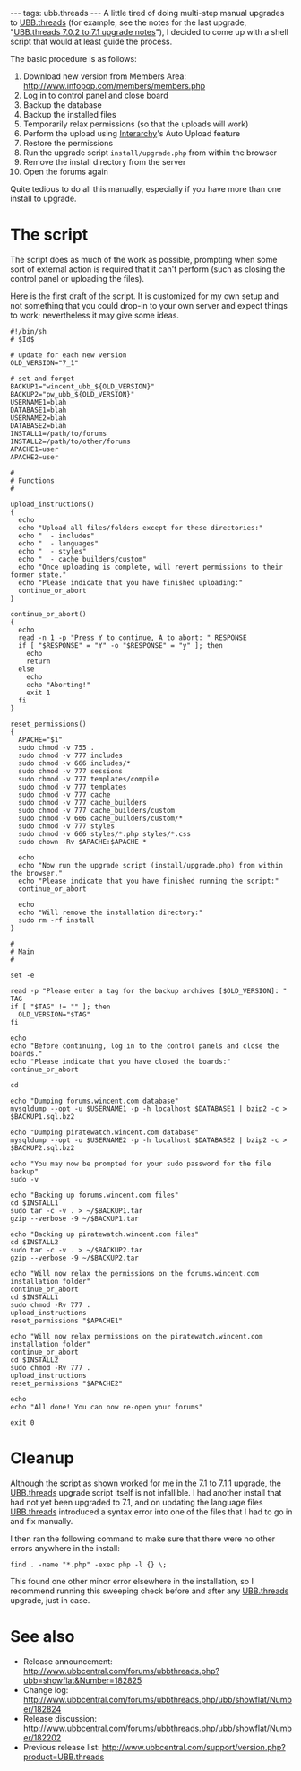 ---
tags: ubb.threads
---
A little tired of doing multi-step manual upgrades to [[UBB.threads]] (for example, see the notes for the last upgrade, "[[UBB.threads 7.0.2 to 7.1 upgrade notes]]"), I decided to come up with a shell script that would at least guide the process.

The basic procedure is as follows:

# Download new version from Members Area: http://www.infopop.com/members/members.php
# Log in to control panel and close board
# Backup the database
# Backup the installed files
# Temporarily relax permissions (so that the uploads will work)
# Perform the upload using [[Interarchy]]'s Auto Upload feature
# Restore the permissions
# Run the upgrade script <tt>install/upgrade.php</tt> from within the browser
# Remove the install directory from the server
# Open the forums again

Quite tedious to do all this manually, especially if you have more than one install to upgrade.

= The script =

The script does as much of the work as possible, prompting when some sort of external action is required that it can't perform (such as closing the control panel or uploading the files).

Here is the first draft of the script. It is customized for my own setup and not something that you could drop-in to your own server and expect things to work; nevertheless it may give some ideas.

<pre>#!/bin/sh
# $Id$

# update for each new version
OLD_VERSION="7_1"

# set and forget
BACKUP1="wincent_ubb_${OLD_VERSION}"
BACKUP2="pw_ubb_${OLD_VERSION}"
USERNAME1=blah
DATABASE1=blah
USERNAME2=blah
DATABASE2=blah
INSTALL1=/path/to/forums
INSTALL2=/path/to/other/forums
APACHE1=user
APACHE2=user

#
# Functions
#

upload_instructions()
{
  echo 
  echo "Upload all files/folders except for these directories:"
  echo "  - includes"
  echo "  - languages"
  echo "  - styles"
  echo "  - cache_builders/custom"
  echo "Once uploading is complete, will revert permissions to their former state."
  echo "Please indicate that you have finished uploading:"
  continue_or_abort
}

continue_or_abort()
{
  echo
  read -n 1 -p "Press Y to continue, A to abort: " RESPONSE
  if [ "$RESPONSE" = "Y" -o "$RESPONSE" = "y" ]; then
    echo
    return
  else
    echo
    echo "Aborting!"
    exit 1
  fi
}

reset_permissions()
{
  APACHE="$1"
  sudo chmod -v 755 .
  sudo chmod -v 777 includes
  sudo chmod -v 666 includes/*
  sudo chmod -v 777 sessions
  sudo chmod -v 777 templates/compile
  sudo chmod -v 777 templates
  sudo chmod -v 777 cache
  sudo chmod -v 777 cache_builders
  sudo chmod -v 777 cache_builders/custom
  sudo chmod -v 666 cache_builders/custom/*
  sudo chmod -v 777 styles
  sudo chmod -v 666 styles/*.php styles/*.css
  sudo chown -Rv $APACHE:$APACHE *
  
  echo
  echo "Now run the upgrade script (install/upgrade.php) from within the browser."
  echo "Please indicate that you have finished running the script:"
  continue_or_abort
  
  echo
  echo "Will remove the installation directory:"
  sudo rm -rf install
}

#
# Main
#

set -e

read -p "Please enter a tag for the backup archives [$OLD_VERSION]: " TAG
if [ "$TAG" != "" ]; then
  OLD_VERSION="$TAG"
fi

echo
echo "Before continuing, log in to the control panels and close the boards."
echo "Please indicate that you have closed the boards:"
continue_or_abort

cd

echo "Dumping forums.wincent.com database"
mysqldump --opt -u $USERNAME1 -p -h localhost $DATABASE1 | bzip2 -c > $BACKUP1.sql.bz2

echo "Dumping piratewatch.wincent.com database"
mysqldump --opt -u $USERNAME2 -p -h localhost $DATABASE2 | bzip2 -c > $BACKUP2.sql.bz2

echo "You may now be prompted for your sudo password for the file backup"
sudo -v

echo "Backing up forums.wincent.com files"
cd $INSTALL1
sudo tar -c -v . > ~/$BACKUP1.tar
gzip --verbose -9 ~/$BACKUP1.tar

echo "Backing up piratewatch.wincent.com files"
cd $INSTALL2
sudo tar -c -v . > ~/$BACKUP2.tar
gzip --verbose -9 ~/$BACKUP2.tar

echo "Will now relax the permissions on the forums.wincent.com installation folder"
continue_or_abort
cd $INSTALL1
sudo chmod -Rv 777 .
upload_instructions
reset_permissions "$APACHE1"

echo "Will now relax permissions on the piratewatch.wincent.com installation folder"
continue_or_abort
cd $INSTALL2
sudo chmod -Rv 777 .
upload_instructions
reset_permissions "$APACHE2"

echo
echo "All done! You can now re-open your forums"

exit 0</pre>

= Cleanup =

Although the script as shown worked for me in the 7.1 to 7.1.1 upgrade, the [[UBB.threads]] upgrade script itself is not infallible. I had another install that had not yet been upgraded to 7.1, and on updating the language files [[UBB.threads]] introduced a syntax error into one of the files that I had to go in and fix manually.

I then ran the following command to make sure that there were no other errors anywhere in the install:

<pre>find . -name "*.php" -exec php -l {} \;</pre>

This found one other minor error elsewhere in the installation, so I recommend running this sweeping check before and after any [[UBB.threads]] upgrade, just in case.

= See also =

* Release announcement: http://www.ubbcentral.com/forums/ubbthreads.php?ubb=showflat&Number=182825
* Change log: http://www.ubbcentral.com/forums/ubbthreads.php/ubb/showflat/Number/182824 
* Release discussion: http://www.ubbcentral.com/forums/ubbthreads.php/ubb/showflat/Number/182202
* Previous release list: http://www.ubbcentral.com/support/version.php?product=UBB.threads
